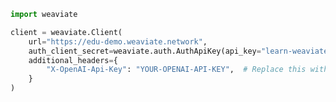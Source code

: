 
<Tabs groupId="languages">
<TabItem value="py" label="Python">

```python
import weaviate

client = weaviate.Client(
    url="https://edu-demo.weaviate.network",
    auth_client_secret=weaviate.auth.AuthApiKey(api_key="learn-weaviate"),  # A read-only API Key for the Weaviate instance
    additional_headers={
        "X-OpenAI-Api-Key": "YOUR-OPENAI-API-KEY",  # Replace this with YOUR OpenAI API key
    }
)
```
</TabItem>
</Tabs>